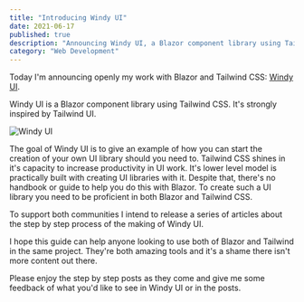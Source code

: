 ```yaml
---
title: "Introducing Windy UI"
date: 2021-06-17
published: true
description: "Announcing Windy UI, a Blazor component library using Tailwind CSS."
category: "Web Development"
---
```



Today I'm announcing openly my work with Blazor and Tailwind CSS: [Windy UI](https://windy-ui.techgems.net/).

Windy UI is a Blazor component library using Tailwind CSS. It's strongly inspired by Tailwind UI.

<div className="pt-3" />

![Windy UI](/src/assets/2021/2021-06-17-introduction-windy-ui/windy-ui-logo.png)

<div className="pb-3" />

The goal of Windy UI is to give an example of how you can start the creation of your own UI library should you need to. Tailwind CSS shines in it's capacity to increase productivity in UI work. It's lower level model is practically built with creating UI libraries with it.
Despite that, there's no handbook or guide to help you do this with Blazor. To create such a UI library you need to be proficient in both Blazor and Tailwind CSS.

To support both communities I intend to release a series of articles about the step by step process of the making of Windy UI.

I hope this guide can help anyone looking to use both of Blazor and Tailwind in the same project. They're both amazing tools and it's a shame there isn't more content out there.

Please enjoy the step by step posts as they come and give me some feedback of what you'd like to see in Windy UI or in the posts.



